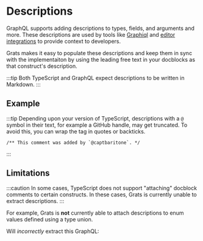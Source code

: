 
# Descriptions

GraphQL supports adding descriptions to types, fields, and arguments and more. These descriptions are used by tools like [Graphiql](https://github.com/graphql/graphiql) and [editor integrations](https://marketplace.visualstudio.com/items?itemName=meta.relay) to provide context to developers.

Grats makes it easy to populate these descriptions and keep them in sync with the implementaiton by using the leading free text in your docblocks as that construct's description.

:::tip
Both TypeScript and GraphQL expect descriptions to be written in Markdown.
:::

## Example

<GratsCode mode="both" out={Example} />

:::tip
Depending upon your version of TypeScript, descriptions with a `@` symbol in their text, for example a GitHub handle, may get truncated. To avoid this, you can wrap the tag in quotes or backticks.
```
/** This comment was added by `@captbaritone`. */
```
:::

## Limitations

:::caution
In some cases, TypeScript does not support "attaching" docblock comments to certain constructs. In these cases, Grats is currently unable to extract descriptions.
:::

For example, Grats is **not** currently able to attach descriptions to enum values defined using a type union.

<GratsCode mode="ts" out={EnumFail} />

Will _incorrectly_ extract this GraphQL:

<GratsCode mode="gql" out={EnumFail} />